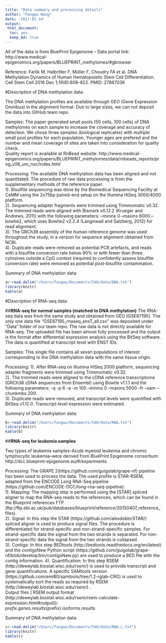 ```yaml
---
title: "Data summary and processing details"
author: "Fangwu Wang"
date: '2017-02-14'
output: 
 html_document:
  toc: yes
  keep_md: true
---
```

All of the data is from BluePrint Epigenome -- 
Data portal link: http://www.medical-epigenomics.org/papers/BLUEPRINT_methylomes/#gbrowser

Reference: Farlik M, Halbritter F, Müller F, Choudry FA et al. DNA Methylation Dynamics of Human Hematopoietic Stem Cell Differentiation. Cell Stem Cell 2016 Dec 1;19(6):808-822. PMID: 27867036

#Description of DNA methylation data: 

The DNA methylation profiles are available through GEO (Gene Expression Omnibus) in the alignment format. Due to large sizes, we can not deposit the data into GitHub team repo.  

Samples: The paper generated small pools (50 cells, 100 cells) of DNA methylomes on each sample to increase the coverage and accuracy of detection. We chose three samples (biological replicates) with multiple small pool profiles for each population. Younger ages are prefered and the number and mean coverage of sites are taken into consideration for quality check.  
Quality report is available at RnBead website: http://www.medical-epigenomics.org/papers/BLUEPRINT_methylomes/data/rnbeads_reports/prog_v08_um_nsc/index.html

Processing: The available DNA methylation data has been aligned and not quantitated. The procedure of raw data processing is from the supplementary methods of the reference paper.  
1). Bisulfite sequencing was done by the Biomedical Sequencing Facility at CeMM using the 2x75bp paired-end setup on the Illumina HiSeq 3000/4000 platform.  
2). Sequencing adapter fragments were trimmed using Trimmomatic v0.32. The trimmed reads were aligned with Bismark v0.12.2 (Krueger and Andrews, 2011) with the following parameters: --minins 0 --maxins 6000 --bowtie2, which uses Bowtie2 v2.2.4 (Langmead and Salzberg, 2012) for read alignment.  
3). The GRCh38 assembly of the human reference genome was used throughout the study, in a version for sequence alignment obtained from NCBI.  
4). Duplicate reads were removed as potential PCR artefacts, and reads with a bisulfite conversion rate below 90% or with fewer than three cytosines outside a CpG context (required to confidently assess bisulfite conversion rate) were removed as potential post-bisulfite contamination. 


Summary of DNA methylation data:
```r
a<-read.delim("/Users/fangwu/Documents/540/data/DNA.txt")
library(knitr)
kable(a)
```


#Description of RNA-seq data: 

##**RNA-seq for normal samples (matched to DNA methylation)**
The RNA-seq data was from the same study and obtained from GEO (GSE87195). The only one data file "GSE87195_rnaseq_ensT_all.csv" was deposited under "Data" folder of our team repo. The raw data is not directly available for RNA-seq. The uploaded file has been almost fully processed and the output is the format after differential expression analysis using the BitSeq software. The data is quantified at transcript level with ENST IDs.

Samples: This single file contains all seven populations of interest corresponding to the DNA methylation data with the same tissue origin.  

Processing:
1). After RNA-seq on Illumina HiSeq 2000 platform, sequencing adapter fragments were trimmed using Trimmomatic v0.32.  
2). The trimmed reads were aligned to the cDNA reference transcriptome (GRCh38 cDNA sequences from Ensembl) using Bowtie v1.1.1 and the following parameters: -q -p 6 -a -m 100 --minins 0 --maxins 5000 --fr --sam --chunkmbs 200.  
3). Duplicate reads were removed, and transcript levels were quantified with BitSeq v1.12.0. Transcript-level expression were estimated.  

Summary of DNA methylation data:
```r
b<-read.delim("/Users/fangwu/Documents/540/data/RNA.txt")
library(knitr)
kable(b)
```

##**RNA-seq for leukemia samples**

Two types of leukemia samples--Acute myeloid leukemia and chromic lymphocytic leukemia--were derived from BluePrint Epigenome consortium: http://dcc.blueprint-epigenome.eu/#/experiments

Processing:
The GRAPE 2(https://github.com/guigolab/grape-nf) pipeline has been used to process the data. The used profile is STAR-RSEM, adapted from the ENCODE Long RNA-Seq pipeline (https://github.com/ENCODE-DCC/long-rna-seq-pipeline).  
1). Mapping: The mapping step is performed using the [STAR] spliced aligner to map the RNA-seq reads to the references, which can be found in the Blueprint references FTP (ftp://ftp.ebi.ac.uk/pub/databases/blueprint/reference/20150407_reference_files).  
2). Signal: In this step the STAR (https://github.com/alexdobin/STAR/) spliced aligner is used to produce signal files. The procedure is differentiated for strand-specific and non-strand-specific samples. For strand-specific data the signal from the two strands is separated. For non-strand-specific data the signal from the two strands is collapsed.   
3). Contigs: In this step BEDtools (http://bedtools.readthedocs.org/en/latest) and the contigsNew Python script (https://github.com/guigolab/grape-nf/blob/develop/bin/contigsNew.py) are used to produce a BED file with the contig information. 
4). Quantification: In this step RSEM (http://deweylab.biostat.wisc.edu/rsem/) is used to provide transcript and gene quantifications. A specific SAMtools version (https://github.com/emi80/samtools/tree/1.2-rglab-CRG) is used to systematically sort the reads as required by RSEM (http://deweylab.biostat.wisc.edu/rsem/) .  
Output files ( RSEM output format (http://deweylab.biostat.wisc.edu/rsem/rsem-calculate-expression.html#output)):  
${prefix}.genes.results
${prefix}.isoforms.results

Summary of DNA methylation data:
```r
c<-read.delim("/Users/fangwu/Documents/540/data/RNA-L.txt")
library(knitr)
kable(c)
```





